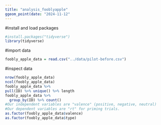 ```yaml
---
title: "analysis_fooblyapple"
ggeom_point(date: "2024-11-12"
---
```

#install and load packages
```r
#install.packages("tidyverse")
library(tidyverse)
```
#import data
```r
foobly_apple_data = read.csv("../data/pilot-before.csv")
```
#inspect data
```r
nrow(foobly_apple_data)
ncol(foobly_apple_data)
foobly_apple_data %>%
pull(ID) %>% unique() %>% length
foobly_apple_data %>%
  group_by(ID) %>% count()
#Our independent variables are "valence" (positive, negative, neutral) and "type" (novel or familiar).
#Our dependent variables are "rt" for priming trials.
as.factor(foobly_apple_data$valence)
as.factor(foobly_apple_data$type)
```

